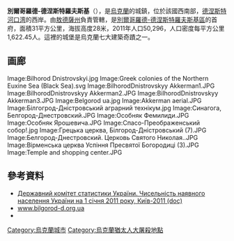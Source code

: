 {{No footnotes|time=2015-09-16T14:45:29+00:00}}
{{Coord|46|11|N|30|20|E|type:city(50,296)_region:UA|display=title}}

'''別爾哥羅德-德涅斯特羅夫斯基'''（{{lang-uk|Білгород-Дністровський}}），是[[烏克蘭|烏克蘭]]的城鎮，位於該國西南部，[[德涅斯特河口湾|德涅斯特河口湾]]的西岸。由[[敖德薩州|敖德薩州]]負責管轄，是[[別爾哥羅德-德涅斯特羅夫斯基區|別爾哥羅德-德涅斯特羅夫斯基區]]的首府，面積31平方公里，海拔高度28米，2011年人口50,296，人口密度每平方公里1,622.45人。這裡的城堡是烏克蘭七大建築奇蹟之一。

==画廊==
<gallery>
Image:Bilhorod Dnistrovskyi.jpg
Image:Greek colonies of the Northern Euxine Sea (Black Sea).svg
Image:BilhorodDnistrovskyy Akkerman1.JPG
Image:BilhorodDnistrovskyy Akkerman2.JPG
Image:BilhorodDnistrovskyy Akkerman3.JPG
Image:Belgorod ua.jpg
Image:Akkerman aerial.JPG
Image:Білгогрод-Дністровський аграрний технікум.jpg
Image:Синагога, Белгород-Днестровский.JPG
Image:Особняк Фемилиди.JPG
Image:Особняк Ярошевича.JPG
Image:Спасо-Преображенський собор!.jpg
Image:Грецька церква, Білгород-Дністровський (7).JPG
Image:Белгород-Днестровский. Церковь Святого Николая..JPG
Image:Вірменська церква Успіння Пресвятої Богородиці (3).JPG
Image:Temple and shopping center.JPG
</gallery>
==參考資料==
*[https://web.archive.org/web/20121010205321/http://stat6.stat.lviv.ua/PXWEB2007/ukr/publ/2011/chnas.zip Державний комітет статистики України. Чисельність наявного населення України на 1 січня 2011 року, Київ-2011 (doc)]
*[http://www.bilgorod-d.org.ua/ www.bilgorod-d.org.ua] {{Wayback|url=http://www.bilgorod-d.org.ua/ |date=20201202060024 }}
*{{official website|http://www.bilgorod-d.org.ua/}}

{{Ukraine-geo-stub}}
[[Category:烏克蘭城市|Category:烏克蘭城市]]
[[Category:烏克蘭猶太人大屠殺地點|Category:烏克蘭猶太人大屠殺地點]]
